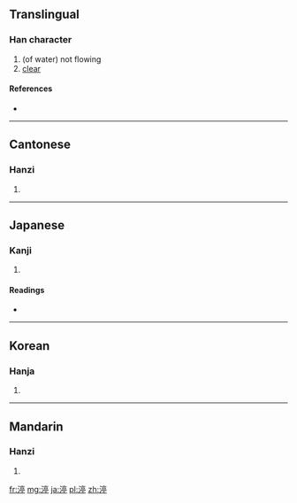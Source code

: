 ==Translingual==

===Han character===
{{Han char|rn=85|rad=水|as=09|sn=12|four=3012<sub>1</sub>|canj=水卜口弓 (EYRN)}}

# (of water) not flowing
# [[clear]]

====References====
* {{Han ref|kx=0633.470|dkj=17763|dj=1040.060|hdz=31683.100|uh=6E1F|ud=28191|bh=D9EA|bd=55786}}

----

==Cantonese==

===Hanzi===
{{yue-hanzi|jyut=|y=ting4}}

# {{defn|Cantonese|sort=水09}}

----

==Japanese==

===Kanji===
{{ja-kanji|grade=|rs=水09}}

# {{defn|Japanese|sort=水09}}

====Readings====
* {{ja-readings|on=[[てい]] (tei)|kun=[[とどまる]] (todomaru)}}

----

==Korean==

===Hanja===
{{ko-hanja|hangeul=정|eumhun=|rv=jeong|mr=chŏng|y=ceng}}

# {{defn|Korean|sort=水09}}

----

==Mandarin==

===Hanzi===
{{cmn-hanzi|pin=[[tíng]] ([[ting2]])|wg=t'ing<sup>2</sup>}}

# {{defn|Mandarin|sort=水09}}

[[fr:渟]]
[[mg:渟]]
[[ja:渟]]
[[pl:渟]]
[[zh:渟]]